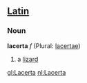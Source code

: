 ==[[Latin]]==
===Noun===
'''lacerta''' ''f'' (Plural: [[lacertae]])

#a [[lizard]]

[[gl:Lacerta]]
[[nl:Lacerta]]